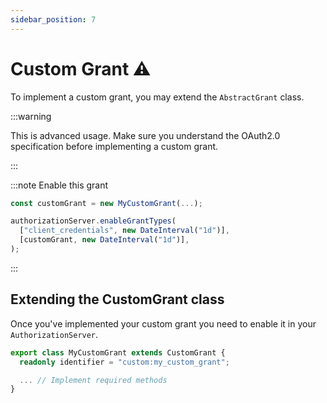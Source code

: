 ```yaml
---
sidebar_position: 7
---
```


# Custom Grant ⚠️

To implement a custom grant, you may extend the `AbstractGrant` class.

:::warning

This is advanced usage. Make sure you understand the OAuth2.0 specification before implementing a custom grant.

:::

:::note Enable this grant

```ts
const customGrant = new MyCustomGrant(...);

authorizationServer.enableGrantTypes(
  ["client_credentials", new DateInterval("1d")],
  [customGrant, new DateInterval("1d")],
);
```

:::

## Extending the CustomGrant class

Once you've implemented your custom grant you need to enable it in your `AuthorizationServer`.

```ts
export class MyCustomGrant extends CustomGrant {
  readonly identifier = "custom:my_custom_grant";

  ... // Implement required methods
}
```


